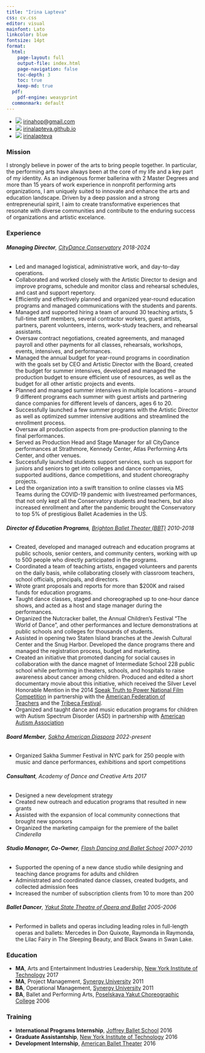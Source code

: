 ```yaml
---
title: "Irina Lapteva"
css: cv.css
editor: visual
mainfont: Lato
linkcolor: blue
fontsize: 14pt
format:
  html:
    page-layout: full
    output-file: index.html
    page-navigation: false
    toc-depth: 3
    toc: true
    keep-md: true
  pdf:
    pdf-engine: weasyprint
  commonmark: default
---
```


::: contact
-   ![](https://icons.getbootstrap.com/assets/icons/envelope-at.svg){.shiftup} [irinahop\@gmail.com](mailto:irinahop@gmail.com)
-   ![](https://icons.getbootstrap.com/assets/icons/house.svg){.shiftup} [irinalapteva.github.io](https://irinalapteva.github.io)
-   ![](https://icons.getbootstrap.com/assets/icons/linkedin.svg){.linkedin} [irinalapteva](https://www.linkedin.com/in/irinalapteva)
:::

### Mission

I strongly believe in power of the arts to bring people together. In particular, the performing arts have always been at the core of my life and a key part of my identity. As an indigenous former ballerina with 2 Master Degrees and more than 15 years of work experience in nonprofit performing arts organizations, I am uniquely suited to innovate and enhance the arts and education landscape. Driven by a deep passion and a strong entrepreneurial spirit, I aim to create transformative experiences that resonate with diverse communities and contribute to the enduring success of organizations and artistic excelance.

### Experience

###### **Managing Director**, [CityDance Conservatory](https://www.citydance.net/sac/leadership-staff) [2018-2024]{.cvdate}

-   Led and managed logistical, administrative work, and day-to-day operations.
-   Collaborated and worked closely with the Artistic Director to design and improve programs, schedule and monitor class and rehearsal schedules, and cast and support repertory.
-   Efficiently and effectively planned and organized year-round education programs and managed communications with the students and parents.
-   Managed and supported hiring a team of around 30 teaching artists, 5 full-time staff members, several contractor workers, guest artists, partners, parent volunteers, interns, work-study teachers, and rehearsal assistants.
-   Oversaw contract negotiations, created agreements, and managed payroll and other payments for all classes, rehearsals, workshops, events, intensives, and performances.
-   Managed the annual budget for year-round programs in coordination with the goals set by CEO and Artistic Director with the Board, created the budget for summer intensives, developed and managed the production budget to ensure efficient use of resources, as well as the budget for all other artistic projects and events.
-   Planned and managed summer intensives in multiple locations -- around 9 different programs each summer with guest artists and partnering dance companies for different levels of dancers, ages 6 to 20.
-   Successfully launched a few summer programs with the Artistic Director as well as optimized summer intensive auditions and streamlined the enrollment process.
-   Oversaw all production aspects from pre-production planning to the final performances.
-   Served as Production Head and Stage Manager for all CityDance performances at Strathmore, Kennedy Center, Atlas Performing Arts Center, and other venues.
-   Successfully launched students support services, such us support for juniors and seniors to get into colleges and dance companies, supported auditions, dance competitions, and student choreography projects.
-   Led the organization into a swift transition to online classes via MS Teams during the COVID-19 pandemic with livestreamed performances, that not only kept all the Conservatory students and teachers, but also increased enrollment and after the pandemic brought the Conservatory to top 5% of prestigious Ballet Academies in the US.

###### **Director of Education Programs**, [Brighton Ballet Theater (BBT)](https://www.brightonballet.org) [2010-2018]{.cvdate}

-   Created, developed and managed outreach and education programs at public schools, senior centers, and community centers, working with up to 500 people who directly participated in the programs.
-   Coordinated a team of teaching artists, engaged volunteers and parents on the daily basis, while collaborating closely with classroom teachers, school officials, principals, and directors.
-   Wrote grant proposals and reports for more than \$200K and raised funds for education programs.
-   Taught dance classes, staged and choreographed up to one-hour dance shows, and acted as a host and stage manager during the performances.
-   Organized the Nutcracker ballet, the Annual Children's Festival "The World of Dance", and other performances and lecture demonstrations at public schools and colleges for thousands of students.
-   Assisted in opening two Staten Island branches at the Jewish Cultural Center and the Snug Harbor. Developed the dance programs there and managed the registration process, budget and marketing.
-   Created an initiative that promoted dancing for social causes in collaboration with the dance magnet of Intermediate School 228 public school while performing in theaters, schools, and hospitals to raise awareness about cancer among children. Produced and edited a short documentary movie about this initiative, which received the Silver Level Honorable Mention in the 2014 [Speak Truth to Power National Film Competition](https://rfkhumanrights.org/our-impact/education/educators/speak-truth-to-power-video-contest) in partnership with the [American Federation of Teachers](https://www.aft.org) and the [Tribeca Festival](https://tribecafilm.com).
-   Organized and taught dance and music education programs for children with Autism Spectrum Disorder (ASD) in partnership with [American Autism Association](https://www.nydailynews.com/2012/10/17/autistic-kids-learn-through-dance-thanks-to-brighton-ballet-theaters-founder-irina-roizin)

###### **Board Member**, [Sakha American Diaspora](https://www.sakhaopenworld.org) [2022-present]{.cvdate}

-   Organized Sakha Summer Festival in NYC park for 250 people with music and dance performances, exhibitions and sport competitions

###### **Consultant**, Academy of Dance and Creative Arts [2017]{.cvdate}

-   Designed a new development strategy
-   Created new outreach and education programs that resulted in new grants
-   Assisted with the expansion of local community connections that brought new sponsors
-   Organized the marketing campaign for the premiere of the ballet *Cinderella*

###### **Studio Manager, Co-Owner**, [Flash Dancing and Ballet School](https://flash-dancing.ru) [2007-2010]{.cvdate}

-   Supported the opening of a new dance studio while designing and teaching dance programs for adults and children
-   Administrated and coordinated dance classes, created budgets, and collected admission fees
-   Increased the number of subscription clients from 10 to more than 200

###### **Ballet Dancer**, [Yakut State Theatre of Opera and Ballet](https://sakha-opera.ru/repertuar) [2005-2006]{.cvdate}

-   Performed in ballets and operas including leading roles in full-length operas and ballets: Mercedes in Don Quixote, Raymonda in Raymonda, the Lilac Fairy in The Sleeping Beauty, and Black Swans in Swan Lake.

### Education

-   **MA**, Arts and Entertainment Industries Leadership, [New York Institute of Technology](https://www.nyit.edu) [2017]{.cvdate}
-   **MA**, Project Management, [Synergy University](https://synergy.university) [2011]{.cvdate}
-   **BA**, Operational Management, [Synergy University](https://synergy.university) [2011]{.cvdate}
-   **BA**, Ballet and Performing Arts, [Poselskaya Yakut Choreographic College](https://sakha-ballet.ru/en) [2006]{.cvdate}

### Training

-   **International Programs Internship**, [Joffrey Ballet School](https://www.joffreyballetschool.com) [2016]{.cvdate}
-   **Graduate Assistantship**, [New York Institute of Technology](https://www.nyit.edu/news/features/internship_spotlight_meet_irina_lapteva) [2016]{.cvdate}
-   **Development Internship**, [American Ballet Theater](https://www.abt.org) [2016]{.cvdate}

